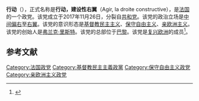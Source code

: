 {{Expand French|topic=gov|date=December 2017}}
{{Infobox political party
| name = 行动，建设性右翼
| native_name = Agir, la droite constructive
| colorcode = {{Agir (France)/meta/color}}
| logo = <!-- 檔案不存在 File:Logo of French political party Agir.png ，可從英文維基百科取得 -->
| leader1_title = Leader
| leader1_name = 
| leader2_title = 
| leader2_name = 
| founder = [[Franck_Riester|Franck Riester]]
| headquarters = 
| founded = 26 November 2017
| ideology = [[基督教民主主义|基督教民主主义]]<br>[[自由保守主义|自由保守主义]]<br>[[亲欧洲主义|亲欧洲主义]]
| position = {{Nowrap|[[中间偏右|中间偏右]]<ref>{{cite news|language=fr|title=La droite pro-européenne fait officiellement sécession avec Agir|work=[[EURACTIV|EURACTIV]]|url=https://www.euractiv.fr/section/elections/news/la-droite-pro-europeenne-fait-officiellement-secession-avec-agir/|trans-title=The pro-European right officially breaks away with Agir|last=Barbière|first=Cécile|date=2018-09-17|accessdate=2021-03-08|archive-date=2021-01-15|archive-url=https://web.archive.org/web/20210115184532/https://www.euractiv.fr/section/elections/news/la-droite-pro-europeenne-fait-officiellement-secession-avec-agir/|dead-url=no}}|{{cite news|work=[[The_Daily_Telegraph|The Daily Telegraph]]|url=https://www.telegraph.co.uk/news/2017/11/26/new-centre-right-party-launches-france/|title=New centre-right party launches in France|date=2017-11-26|last=Chazan|first=David|accessdate=2021-03-08|archive-date=2020-11-26|archive-url=https://web.archive.org/web/20201126040917/https://www.telegraph.co.uk/news/2017/11/26/new-centre-right-party-launches-france/|dead-url=no}}</ref>至[[右翼|右翼]]<ref>{{Cite news|title=L’autre droite cherche sa voie européenne|url=https://www.la-croix.com/France/Politique/Lautre-droite-cherche-voie-europeenne-2018-09-16-1200969154|newspaper=La Croix|date=2018-09-16|accessdate=2022-04-08|issn=0242-6056|language=fr-FR}}</ref>}}
| split = [[The_Republicans_(France)|The Republicans]]
| seats1_title = [[French_National_Assembly|National Assembly]]
| seats1 = {{Composition bar|11|577|hex={{Agir (France)/meta/color}}}}
| seats2_title = [[French_Senate|Senate]]
| seats2 = {{Composition bar|6|348|hex={{Agir (France)/meta/color}}}}
| seats3_title = [[European_Parliament|European Parliament]]
| seats3 = {{Composition bar|1|74|hex={{Agir (France)/meta/color}}}}
| europarl = [[Renew_Europe|Renew Europe]]
| european = 
| colors = {{color box|{{Agir (France)/meta/color}}}} [[Blue|Blue]]
| website = {{URL|https://agir-ladroiteconstructive.fr}}
| country = 法国
}}

'''行动'''（{{lang-fr|Agir}}），正式名称是'''行动，建设性右翼'''（Agir, la droite constructive），是[[法国|法国]]的一个政党。该党成立于2017年11月26日，分裂自[[共和党_(法国)|共和党]]。该党的政治立场是[[中间偏右|中间偏右]]至[[右翼|右翼]]。该党的意识形态是[[基督教民主主义|基督教民主主义]]、[[保守自由主义|保守自由主义]]、[[亲欧洲主义|亲欧洲主义]]。该党的创始人是[[弗兰克·里斯特|弗兰克·里斯特]]。该党的总部位于[[巴黎|巴黎]]。该党是[[复兴欧洲|复兴欧洲]]的成员<ref>{{cite web|last1=Contiguglia|first1=Cat|title=French politicians launch new party in challenge to conservatives|url=https://www.politico.eu/article/french-politicians-launch-new-party-in-challenge-to-conservatives/|website=Politico.eu|accessdate=2017-11-27|archive-date=2020-12-02|archive-url=https://web.archive.org/web/20201202225742/https://www.politico.eu/article/french-politicians-launch-new-party-in-challenge-to-conservatives/|dead-url=no}}</ref>。

==参考文献==
{{reflist}}
{{法国政党}}

[[Category:法国政党|Category:法国政党]]
[[Category:基督教民主主義政黨|Category:基督教民主主義政黨]]
[[Category:保守自由主义政党|Category:保守自由主义政党]]
[[Category:亲欧洲主义政党|Category:亲欧洲主义政党]]